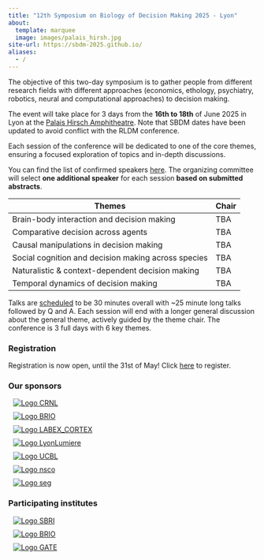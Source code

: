 ```yaml
---
title: "12th Symposium on Biology of Decision Making 2025 - Lyon"
about:
  template: marquee
  image: images/palais_hirsh.jpg
site-url: https://sbdm-2025.github.io/
aliases:
  - /
---
```


The objective of this two-day symposium is to gather people from
different research fields with different approaches (economics,
ethology, psychiatry, robotics, neural and computational approaches) to
decision making.

The event will take place for 3 days from the **16th to 18th** of June
2025 in Lyon at the [Palais Hirsch Amphitheatre](venue). Note that SBDM dates have been updated to avoid conflict with the RLDM conference.

Each session of the conference will be dedicated to one of the core
themes, ensuring a focused exploration of topics and in-depth
discussions.

You can find the list of confirmed speakers [here](speakers). The organizing committee will select **one additional speaker** for each session **based on submitted abstracts**.

| Themes                                              | Chair |
|-----------------------------------------------------|-------|
| Brain-body interaction and decision making          | TBA   |
| Comparative decision across agents                  | TBA   |
| Causal manipulations in decision making             | TBA   |
| Social cognition and decision making across species | TBA   |
| Naturalistic & context-dependent decision making    | TBA   |
| Temporal dynamics of decision making                | TBA   |

Talks are [scheduled](program) to be 30 minutes overall with \~25 minute long talks
followed by Q and A. Each session will end with a longer general
discussion about the general theme, actively guided by the theme chair.
The conference is 3 full days with 6 key themes.

### Registration

Registration is now open, until the 31st of May! Click [here](registration) to register.

### Our sponsors

```{=html}
<style>
.logo-wrapper {
  flex: 0 1 auto;          /* allows shrinking on small screens */
  margin: 10px;
}
.logo-img {
  max-height: 100px;
  object-fit: contain;
  width: auto;
  height: auto;
}
</style>

<div class="container">
  <div class="d-flex flex-wrap justify-content-center align-items-center">
    <div class="logo-wrapper">
      <a href="https://www.crnl.fr/en?language=en"><img src="images/CRNL.png" class="img-fluid logo-img" alt="Logo CRNL"></a>
    </div>
    <div class="logo-wrapper">
      <a href="https://www.brio.institute/home"><img src="images/BRIO-log.png" class="img-fluid logo-img" alt="Logo BRIO"></a>
    </div>
    <div class="logo-wrapper">
      <a href="https://labex-cortex.universite-lyon.fr/"><img src="images/LABEX_CORTEX.png" class="img-fluid logo-img" alt="Logo LABEX_CORTEX"></a>
    </div>
    <div class="logo-wrapper">
      <a href="https://welcome.univ-lyon2.fr/"><img src="images/LyonLumiere.png" class="img-fluid logo-img" alt="Logo LyonLumiere"></a>
    </div>
    <div class="logo-wrapper">
      <a href="https://www.univ-lyon1.fr/en"><img src="images/UCBL.png" class="img-fluid logo-img" alt="Logo UCBL"></a>
    </div>
    <div class="logo-wrapper">
      <a href="https://nsco.universite-lyon.fr/the-neurosciences-and-cognition-doctoral-school-ed-476-nsco--148506.kjsp?RH=ED-NSCO"><img src="images/nsco-logo.png" class="img-fluid logo-img" alt="Logo nsco"></a>
    </div>
    <div class="logo-wrapper">
      <a href="https://edseg.universite-lyon.fr/ed-486-seg-en-95692.kjsp?RH=1552544795785341"><img src="images/seg-logo.png" class="img-fluid logo-img" alt="Logo seg"></a>
    </div>
    <!-- Add more logos as needed -->
  </div>
</div>

```

### Participating institutes

```{=html}
<style>
.logo-wrapper {
  flex: 0 1 auto;          /* allows shrinking on small screens */
  margin: 10px;
}
.logo-img {
  max-height: 100px;
  object-fit: contain;
  width: auto;
  height: auto;
}
</style>

<div class="container">
  <div class="d-flex flex-wrap justify-content-center align-items-center">
    <div class="logo-wrapper">
      <a href="https://sbri.fr/"><img src="images/logo-sbri-lyon-3-cropped.svg" class="img-fluid logo-img" alt="Logo SBRI"></a>
    </div>
    <div class="logo-wrapper">
      <a href="https://www.crnl.fr/en?language=en"><img src="images/CRNL.png" class="img-fluid logo-img" alt="Logo BRIO"></a>
    </div>
    <div class="logo-wrapper">
      <a href="https://www.gate.cnrs.fr/en/"><img src="images/GATE.png" class="img-fluid logo-img" alt="Logo GATE"></a>
    </div>
  </div>
</div>

```